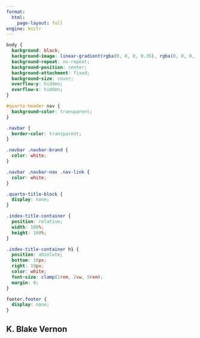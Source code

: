 ```yaml
---
format: 
  html:
    page-layout: full
engine: knitr
---
```


```css

body {
  background: black;
  background-image: linear-gradient(rgba(0, 0, 0, 0.35), rgba(0, 0, 0, 0.5)), url("images/green_grass_valley.jpg");
  background-repeat: no-repeat;
  background-position: center;
  background-attachment: fixed;
  background-size: cover;
  overflow-y: hidden;
  overflow-x: hidden;
}

#quarto-header nav {
  background-color: transparent;
}

.navbar {
  border-color: transparent;
}

.navbar .navbar-brand {
  color: white;
}

.navbar .navbar-nav .nav-link {
  color: white;
}

.quarto-title-block {
  display: none;
}

.index-title-container {
  position: relative;
  width: 100%;
  height: 100%;
}

.index-title-container h1 {
  position: absolute;
  bottom: 10px;
  right: 10px;
  color: white;
  font-size: clamp(1rem, 2vw, 5rem);
  margin: 0;
}

footer.footer {
  display: none;
}

```

::: {.index-title-container}
# K. Blake Vernon
:::